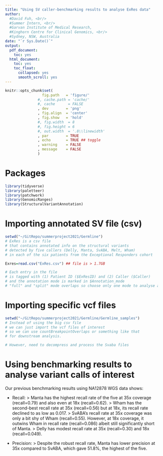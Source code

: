 ```yaml
---
title: "Using SV caller-benchmarking results to analyse ExRes data"
author: 
  #David Fuh, <br/>
  #Summer Intern, <br/>
  #Garvan Institute of Medical Research, 
  #Kinghorn Centre for Clinical Genomics, <br/>
  #Sydney, NSW, Australia
date: "`r Sys.Date()`"
output:
  pdf_document:
    toc: yes
  html_document:
    toc: yes
    toc_float:
      collapsed: yes
      smooth_scroll: yes
---
```

```r
knitr::opts_chunk$set(
                 fig.path   = 'figure/'
               #, cache.path = 'cache/'
               #, cache      = FALSE
               , dev        = 'png'
               , fig.align  = 'center'
               , fig.show   = 'hold'
               #, fig.width  = 8
               #, fig.height = 6
               #, out.width  = '.8\\linewidth'
               , par        = TRUE
               , echo       = TRUE ## toggle
               , warning    = FALSE
               , message    = FALSE
               )
```

# Packages
```r
library(tidyverse)
library(paletteer)
library(patchwork)
library(GenomicRanges)
library(StructuralVariantAnnotation)
```

# Importing annotated SV file (csv)
```r
setwd("~/GitRepo/summerproject2021/Germline")
# ExRes is a csv file
# that contains annotated info on the structural variants
# detected by five callers (Delly, Manta, SvABA, Melt, Wham)
# in each of the six patients from the Exceptional Responders cohort

Exres=read.csv("ExRes.csv") ## file is > 1.7GB

# Each entry in the file
# is tagged with (1) Patient ID ($ExResID) and (2) Caller ($Caller)
# and the annotation mode is marked in $Annotation_mode
# "full" and "split" mode overlaps so choose only one mode to analyse at a time
```

# Importing specific vcf files
```r
setwd("~/GitRepo/summerproject2021/Germline/Germline_samples")
# Instead of using the big csv file
# we can just import the vcf files of interest
# so we can use countBreakpointOverlaps or something like that
# for downstream analysis.

# However, need to decompress and process the Svaba files
```

# Using benchmarking results to analyse variant calls of interest

Our previous benchmarking results using NA12878 WGS data shows:

- Recall:
> Manta has the highest recall rate of the five at 35x coverage (recall=0.79) and also even at 18x (recall=0.62).
> Wham has the second-best recall rate at 35x (recall=0.56) but at 18x, its recall rate declined to as low as 0.017.
> SvABA's recall rate at 35x coverage was only a bit shy of Wham (recall=0.55). However, at 18x coverage, it outwins Wham in recall rate (recall=0.086) albeit still significantly short of Manta.
> Delly has modest recall rate at 35x (recall=0.30) and 18x (recall=0.049).

- Precision:
> Despite the robust recall rate, Manta has lower precision at 35x compared to SvABA, which gave 51.8%, the highest of the five.


```r

```






